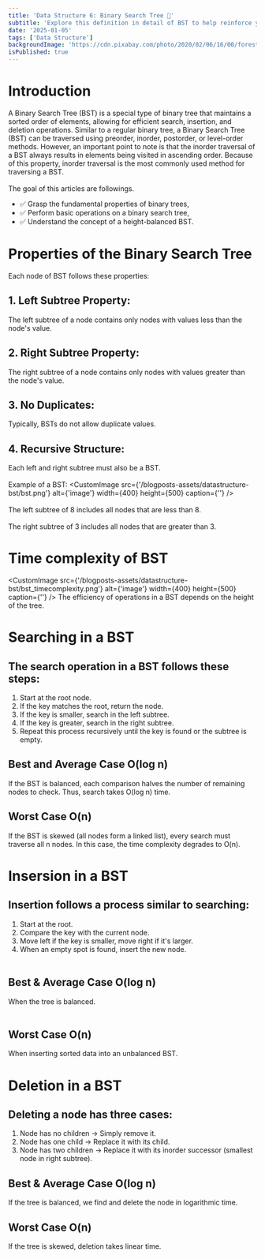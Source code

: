 ```yaml
---
title: 'Data Structure 6: Binary Search Tree 🎋'
subtitle: 'Explore this definition in detail of BST to help reinforce your understanding.'
date: '2025-01-05'
tags: ['Data Structure']
backgroundImage: 'https://cdn.pixabay.com/photo/2020/02/06/16/00/forest-4824761_1280.png'
isPublished: true
---
```


# Introduction
A Binary Search Tree (BST) is a special type of binary tree that <Underline>maintains a sorted order</Underline> of elements, allowing for efficient search, insertion, and deletion operations.
Similar to a regular binary tree, a Binary Search Tree (BST) can be traversed using preorder, inorder, postorder, or level-order methods. 
However, an important point to note is that the <Underline>inorder traversal</Underline> of a BST always results in elements being visited in ascending order. 
Because of this property, inorder traversal is the most commonly used method for traversing a BST.
<br></br>
The goal of this articles are followings.

- ✅ Grasp the fundamental properties of binary trees,
- ✅ Perform basic operations on a binary search tree,
- ✅ Understand the concept of a height-balanced BST.

# Properties of the Binary Search Tree
Each node of BST follows these properties:
## 1. Left Subtree Property: 
The left subtree of a node contains only nodes with values less than the node's value.
## 2. Right Subtree Property: 
The right subtree of a node contains only nodes with values greater than the node's value.
## 3. No Duplicates: 
Typically, BSTs do not allow duplicate values.
## 4. Recursive Structure: 
Each left and right subtree must also be a BST.
<br></br>
Example of a BST:
<CustomImage src={'/blogposts-assets/datastructure-bst/bst.png'} alt={'image'} width={400} height={500} caption={''} />
<br></br>
The left subtree of 8 includes all nodes that are less than 8.<br></br>
The right subtree of 3 includes all nodes that are greater than 3.

# Time complexity of BST
<CustomImage src={'/blogposts-assets/datastructure-bst/bst_timecomplexity.png'} alt={'image'} width={400} height={500} caption={''} />
The efficiency of operations in a BST depends on the height of the tree.

# Searching in a BST
## The search operation in a BST follows these steps:
1. Start at the root node.
2. If the key matches the root, return the node.
3. If the key is smaller, search in the left subtree.
4. If the key is greater, search in the right subtree.
5. Repeat this process recursively until the key is found or the subtree is empty.
## Best and Average Case <Highlight>O(log n)</Highlight>
If the BST is balanced, each comparison <Underline>halves the number of remaining nodes</Underline> to check. Thus, search takes O(log n) time.
## Worst Case <Highlight>O(n)</Highlight>
If the BST is <Underline>skewed</Underline> (all nodes form a linked list), every search must traverse all n nodes.
In this case, the time complexity degrades to O(n).

# Insersion in a BST
## Insertion follows a process similar to searching:
1. Start at the root.
2. Compare the key with the current node.
3. Move left if the key is smaller, move right if it's larger.
4. When an empty spot is found, insert the new node.
<br></br>
## Best & Average Case O(log n)
When the tree is balanced.<br></br>
## Worst Case O(n)
When inserting sorted data into an unbalanced BST.

# Deletion in a BST
## Deleting a node has three cases:
1. Node has no children -> Simply remove it.
2. Node has one child -> Replace it with its child.
3. Node has two children -> Replace it with its inorder successor (smallest node in right subtree).
## Best & Average Case O(log n)
If the tree is balanced, we find and delete the node in logarithmic time.
## Worst Case O(n)
If the tree is skewed, deletion takes linear time.